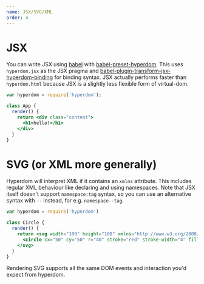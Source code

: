 ```yaml
---
name: JSX/SVG/XML
order: 4
---
```


# JSX

You can write JSX using [babel](https://babeljs.io/) with [babel-preset-hyperdom](https://github.com/featurist/babel-preset-hyperdom). This uses `hyperdom.jsx` as the JSX pragma and [babel-plugin-transform-jsx-hyperdom-binding](https://github.com/featurist/babel-plugin-transform-jsx-hyperdom-binding) for binding syntax. JSX actually performs faster than `hyperdom.html` because JSX is a slightly less flexible form of virtual-dom.

```jsx
var hyperdom = require('hyperdom');

class App {
  render() {
    return <div class="content">
      <h1>hello!</h1>
    </div>
  }
}
```

# SVG (or XML more generally)

Hyperdom will interpret XML if it contains an `xmlns` attribute. This includes regular XML behaviour like declaring and using namespaces. Note that JSX itself doesn't support `namespace:tag` syntax, so you can use an alternative syntax with `--` instead, for e.g. `namespace--tag`.

```jsx
var hyperdom = require('hyperdom')

class Circle {
  render() {
    return <svg width="100" height="100" xmlns="http://www.w3.org/2000/svg">
      <circle cx="50" cy="50" r="40" stroke="red" stroke-width="4" fill="yellow" />
    </svg>
  }
}
```

Rendering SVG supports all the same DOM events and interaction you'd expect from hyperdom.
